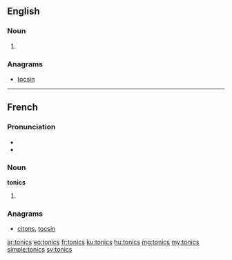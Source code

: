 ==English==

===Noun===
{{head|en}}

# {{plural of|tonic}}

===Anagrams===
* [[tocsin]]

----

==French==

===Pronunciation===
* {{IPA|/tɔ.nik/|lang=fr}}
* {{homophones|tonics|tonique|toniques|lang=fr}}

===Noun===
'''tonics''' {{m-p}}

# {{plural of|tonic|lang=fr}}

===Anagrams===
* [[citons#French|citons]], [[tocsin#French|tocsin]]

[[ar:tonics]]
[[eo:tonics]]
[[fr:tonics]]
[[ku:tonics]]
[[hu:tonics]]
[[mg:tonics]]
[[my:tonics]]
[[simple:tonics]]
[[sv:tonics]]